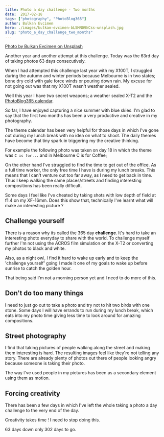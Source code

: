 ```yaml
---
title: Photo a day challenge - Two months
date:  2017-02-18
tags: ["photography", "PhotoBlog365"]
author: Bulkan Evcimen
hero: ./images/bulkan-evcimen-bLSMN09NCss-unsplash.jpg
slug: "photo_a_day_challenge_two_months"
---
```


[Photo by Bulkan Evcimen on Unsplash](https://unsplash.com/photos/bLSMN09NCss)

Another year and another attempt at this challenge. Today was the 63rd day of taking photos 63 days consecutively.

When I had attempted this challenge last year with my X100T, I struggled during the autumn and winter periods because Melbourne is in two states;
bone dry cold with gale force winds or pouring down rain. My excuse for not going out was that my X100T wasn't weather sealed. 

Well this year I have two secret weapons; a weather sealed X-T2 and the [PhotoBlog365 calendar](https://www.photoblog.com/learn/365-shooting-prompt-challenge-2017).

So far, I have enjoyed capturing a nice summer with blue skies. I'm glad to say that the first two months has been a very productive and creative in my photography.

The theme calendar has been very helpful for those days in which I've gone out during my lunch break with no idea on what to shoot.
The daily themes have become that tiny spark in triggering my the creative thinking.

For example the following photo was taken on day 18 in which the theme was `C is for...` and in Melbourne C is for Coffee;


<center>
<Instagram instagramId="BPbmvS6BaYg" />
</center>


On the other hand I've struggled to find the time to get out of the office. As a full time worker, the only free time I have is during my lunch breaks.
This means that I can't venture out too far away, as I need to get back in time. Thus I keep walking the same places/streets and finding interesting
compositions has been really difficult.

Some days I feel like I've cheated by taking shots with low depth of field at f1.4 on my XF-16mm. Does this show that, technically I've learnt what will make an
interesting picture ?

<center>
<Instagram instagramId="BP1Wr83lKit" />
</center>

## Challenge yourself

There is a reason why its called the 365 day __challenge__. It's hard to take an interesting photo everyday to share with the world. To challenge myself further I'm not
using the ACROS film simulation on the X-T2 or converting my photos to black and white.

<center>
<Instagram instagramId="BPJlQG6BjQW" />
</center>

Also, as a night owl, I find it hard to wake up early and to keep the 'challenge yourself' going I made it one of my goals to wake up before sunrise to catch the golden hour.

That being said I'm not a morning person yet and I need to do more of this.



<center>
<Instagram instagramId="BPAN0N3B9hN" />
</center>

## Don't do too many things

I need to just go out to take a photo and try not to hit two birds with one stone. Some days I will have errands to run during my lunch break, which eats into my
photo time giving less time to look around for amazing compositions.



## Street photography

I find that taking pictures of people walking along the street and making them interesting is hard. The resulting images feel like they're not telling any story. 
There are already plenty of photos out there of people looking angry because someone is taking their photo. 

The way I've used people in my pictures has been as a secondary element using them as motion.

<center>
<Instagram instagramId="BPB2zgcBUqS" />
</center>


## Forcing creativity

There has been a few days in which I've left the whole taking a photo a day challenge to the very end of the day. 

Creativity takes time ! I need to stop doing this. 

<center>
<Instagram instagramId="BRF5S1oDRxo" />
</center>


63 days down only 302 days to go.